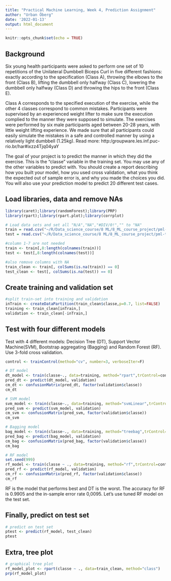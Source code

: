 ---
title: "Practical Machine Learning, Week 4, Prediction Assignment"
author: "Urban Öberg"
date: '2022-01-13'
output: html_document
---

```{r setup, include=FALSE}
knitr::opts_chunk$set(echo = TRUE)
```

## Background
Six young health participants were asked to perform one set of 10 repetitions of the Unilateral Dumbbell Biceps Curl in five different fashions: exactly according to the specification (Class A), throwing the elbows to the front (Class B), lifting the dumbbell only halfway (Class C), lowering the dumbbell only halfway (Class D) and throwing the hips to the front (Class E).

Class A corresponds to the specified execution of the exercise, while the other 4 classes correspond to common mistakes. Participants were supervised by an experienced weight lifter to make sure the execution complied to the manner they were supposed to simulate. The exercises were performed by six male participants aged between 20-28 years, with little weight lifting experience. We made sure that all participants could easily simulate the mistakes in a safe and controlled manner by using a relatively light dumbbell (1.25kg).
Read more: http:/groupware.les.inf.puc-rio.br/har#ixzz4Tjq04yaY

The goal of your project is to predict the manner in which they did the exercise. This is the "classe" variable in the training set. You may use any of the other variables to predict with. You should create a report describing how you built your model, how you used cross validation, what you think the expected out of sample error is, and why you made the choices you did. You will also use your prediction model to predict 20 different test cases. 

## Load libraries, data and remove NAs
```{r lib, echo=FALSE}
library(caret);library(randomForest);library(PRP)
library(rpart);library(rpart.plot);library(corrplot)
```

```{r 2}
# Load data sets and set all "N/A","NA","#DIV/0!","" to "NA"
train = read.csv("~/R/Data_science_course/8 ML/8_ML_course_project/pml-training.csv",na.strings=c("N/A","NA","#DIV/0!",""))
test = read.csv("~/R/Data_science_course/8 ML/8_ML_course_project/pml-testing.csv",na.strings=c("N/A","NA","#DIV/0!",""))

#column 1-7 are not needed
train <- train[,8:length(colnames(train))]
test <- test[,8:length(colnames(test))]

#also remove columns with NA
train_clean <- train[, colSums(is.na(train)) == 0] 
test_clean <- test[, colSums(is.na(test)) == 0] 
```

## Create training and validation set
```{r p2}
#split train-set into training and validation
inTrain <- createDataPartition(train_clean$classe,p=0.7, list=FALSE)
training <- train_clean[inTrain,]
validation <- train_clean[-inTrain,]
```

## Test with four different models
Test with 4 different models: Decision Tree (DT), Support Vector Machine(SVM), Bootstrap aggregating (Bagging) and Random Forest (RF).
Use 3-fold cross validation.

```{r m}
control <- trainControl(method="cv", number=3, verboseIter=F)
```

```{r m1}
# DT model
dt_model <- train(classe~., data=training, method="rpart",trControl=control,tuneLength = 5)
pred_dt <- predict(dt_model, validation)
cm_dt <- confusionMatrix(pred_dt, factor(validation$classe))
cm_dt
```

```{r m2}
# SVM model
svm_model <- train(classe~., data=training, method="svmLinear",trControl=control,tuneLength = 5, verbose = F)
pred_svm <- predict(svm_model, validation)
cm_svm <- confusionMatrix(pred_svm, factor(validation$classe))
cm_svm
```

```{r m3}
# Bagging model
bag_model <- train(classe~., data=training, method="treebag",trControl=control,tuneLength = 5)
pred_bag <- predict(bag_model, validation)
cm_bag <- confusionMatrix(pred_bag, factor(validation$classe))
cm_bag
```


```{r m4}
# RF model
set.seed(999)
rf_model <- train(classe ~ ., data=training, method="rf",trControl=control, ntree=251)
pred_rf <- predict(rf_model, validation)
cm_rf <- confusionMatrix(pred_rf, factor(validation$classe))
cm_rf
```
RF is the model that performs best and DT is the worst. The accuracy for RF is 0.9905 and the in-sample error rate 0,0095. Let's use tuned RF model on the test set.

## Finally, predict on test set
```{r p5}
# predict on test set
ptest <- predict(rf_model, test_clean)
ptest
```

## Extra, tree plot
```{r p6}
# graphical tree plot
rf_model_plot <- rpart(classe ~ ., data=train_clean, method="class")
prp(rf_model_plot)
```
